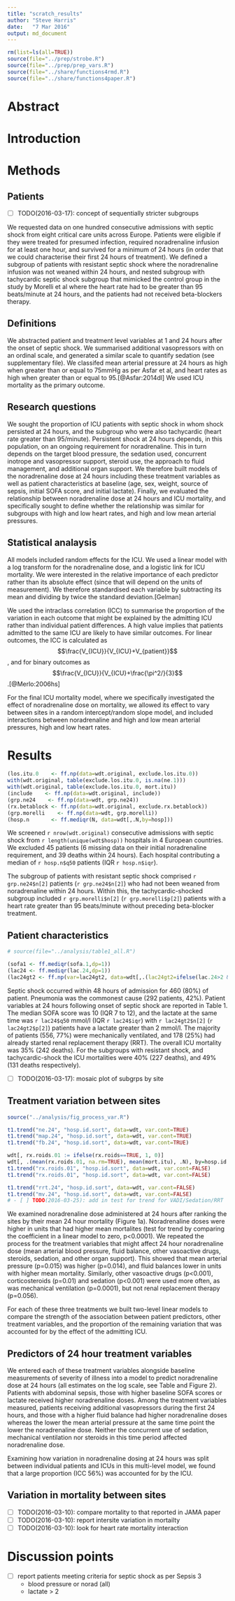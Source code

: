 ```yaml
---
title: "scratch_results"
author: "Steve Harris"
date:	"7 Mar 2016"
output: md_document
---
```


```r
rm(list=ls(all=TRUE))
source(file="../prep/strobe.R")
source(file="../prep/prep_vars.R")
source(file="../share/functions4rmd.R")
source(file="../share/functions4paper.R")
```

# Abstract

# Introduction

# Methods

## Patients

- [ ] TODO(2016-03-17): concept of sequentially stricter subgroups

We requested data on one hundred consecutive admissions with septic shock from eight critical care units across Europe. Patients were eligible if they were treated for presumed infection, required noradrenaline infusion for at least one hour, and survived for a minimum of 24 hours (in order that we could characterise their first 24 hours of treatment). We defined a subgroup of patients with resistant septic shock where the noradrenaline infusion was not weaned within 24 hours, and nested subgroup with tachycardic septic shock subgroup that mimicked the control group in the study by Morelli et al where the heart rate had to be greater than 95 beats/minute at 24 hours, and the patients had not received beta-blockers therapy.

## Definitions

We abstracted patient and treatment level variables at 1 and 24 hours after the onset of septic shock. We summarised additional vasopressors with on an ordinal scale, and generated a similar scale to quantify sedation (see supplementary file). We classifed mean arterial pressure at 24 hours as high when greater than or equal to 75mmHg as per Asfar et al, and heart rates as high when greater than or equal to 95.[@Asfar:2014dl] We used ICU mortality as the primary outcome.

## Research questions

We sought the proportion of ICU patients with septic shock in whom shock persisted at 24 hours, and the subgroup who were also tachycardic (heart rate greater than 95/minute). Persistent shock at 24 hours depends, in this population, on an ongoing requirement for noradrenaline. This in turn depends on the target blood pressure, the sedation used, concurrent inotrope and vasopressor support, steroid use, the approach to fluid management, and additional organ support. We therefore built models of the noradrenaline dose at 24 hours including these treatment variables as well as patient characteristics at baseline (age, sex, weight, source of sepsis, initial SOFA score, and initial lactate). Finally, we evaluated the relationship between noradrenaline dose at 24 hours and ICU mortality, and specifically sought to define whether the relationship was similar for subgroups with high and low heart rates, and high and low mean arterial pressures.

## Statistical analaysis	

All models included random effects for the ICU. We used a linear model with a log transform for the noradrenaline dose, and a logistic link for ICU mortality. We were interested in the relative importance of each predictor rather than its absolute effect (since that will depend on the units of measurement). We therefore standardised each variable by subtracting its mean and dividing by twice the standard deviation.[Gelman]

We used the intraclass correlation (ICC) to summarise the proportion of the variation in each outcome that might be explained by the admitting ICU rather than individual patient differences. A high value implies that patients admitted to the same ICU are likely to have similar outcomes. For linear outcomes, the ICC is calculated as $$\frac{V_{ICU}}{V_{ICU}+V_{patient}}$$, and for binary outcomes as $$\frac{V_{ICU}}{V_{ICU}+\frac{\pi^2/}{3}$$.[@Merlo:2006hs]
<!-- - [ ] TODO(2016-03-17): bootstrap CI for ICC? -->

For the final ICU mortality model, where we specifically investigated the effect of noradrenaline dose on mortality, we allowed its effect to vary between sites in a random intercept/random slope model, and included interactions between noradrenaline and high and low mean arterial pressures, high and low heart rates.


# Results
```r

(los.itu.0    <- ff.np(data=wdt.original, exclude.los.itu.0))
with(wdt.original, table(exclude.los.itu.0, is.na(ne.1)))
with(wdt.original, table(exclude.los.itu.0, mort.itu))
(include    <- ff.np(data=wdt.original, include))
(grp.ne24    <- ff.np(data=wdt, grp.ne24))
(rx.betablock <- ff.np(data=wdt.original, exclude.rx.betablock))
(grp.morelli    <- ff.np(data=wdt, grp.morelli))
(hosp.n       <- ff.mediqr(N, data=wdt[,.N,by=hosp]))
```

We screened `r nrow(wdt.original)` consecutive admissions with septic shock from `r length(unique(wdt$hosp))` hospitals in 4 European countries. We excluded 45 patients (6 missing data on their initial noradrenaline requirement, and 39 deaths within 24 hours). Each hospital contributing a median of `r hosp.n$q50` patients (IQR `r hosp.n$iqr`).

The subgroup of patients with resistant septic shock comprised `r grp.ne24$n[2]` patients (`r grp.ne24$n[2]`) who had not been weaned from noradrenaline within 24 hours. Within this, the tachycardic-shocked subgroup included `r grp.morelli$n[2]` (`r grp.morelli$p[2]`) patients with a heart rate greater than 95 beats/minute without preceding beta-blocker treatment. 

## Patient characteristics

```r
# source(file="../analysis/table1_all.R")

(sofa1 <- ff.mediqr(sofa.1,dp=1))
(lac24 <- ff.mediqr(lac.24,dp=1))
(lac24gt2 <- ff.np(var=lac24gt2, data=wdt[,.(lac24gt2=ifelse(lac.24>2 & !is.na(lac.24),1,0))], dp=0)) 
```
<!-- see Table 1 -->

Septic shock occurred within 48 hours of admission for 460 (80%) of patient. Pneumonia was the commonest cause (292 patients, 42%). Patient variables at 24 hours following onset of septic shock are reported in Table 1. The median SOFA score was 10 (IQR 7 to 12), and the lactate at the same time was `r lac24$q50` mmol/l (IQR `r lac24$iqr`) with `r lac24gt2$n[2]` (`r lac24gt2$p[2]`) patients have a lactate greater than 2 mmol/l. The majority of patients (556, 77%) were mechanically ventilated, and 178 (25%) had already started renal replacement therapy (RRT). The overall ICU mortality was 35% (242 deaths). For the subgroups with resistant shock, and tachycardic-shock the ICU mortalities were 40% (227 deaths), and 49% (131 deaths respectively).

- [ ] TODO(2016-03-17): mosaic plot of subgrps by site

## Treatment variation between sites
```r
source("../analysis/fig_process_var.R")

t1.trend("ne.24", "hosp.id.sort", data=wdt, var.cont=TRUE)
t1.trend("map.24", "hosp.id.sort", data=wdt, var.cont=TRUE)
t1.trend("fb.24", "hosp.id.sort", data=wdt, var.cont=TRUE)

wdt[, rx.roids.01 := ifelse(rx.roids==TRUE, 1, 0)]
wdt[, .(mean(rx.roids.01, na.rm=TRUE), mean(mort.itu), .N), by=hosp.id.sort]
t1.trend("rx.roids.01", "hosp.id.sort", data=wdt, var.cont=FALSE)
t1.trend("rx.roids.01", "hosp.id.sort", data=wdt, var.cont=FALSE)

t1.trend("rrt.24", "hosp.id.sort", data=wdt, var.cont=FALSE)
t1.trend("mv.24", "hosp.id.sort", data=wdt, var.cont=FALSE)
# - [ ] TODO(2016-03-25): add in test for trend for VADI/Sedation/RRT

```

We examined noradrenaline dose administered at 24 hours after ranking the sites by their mean 24 hour mortality (Figure 1a). Noradrenaline doses were higher in units that had higher mean mortalites (test for trend by comparing the coefficient in a linear model to zero, p<0.0001). We repeated the process for the treatment variables that might affect 24 hour noradrenaline dose (mean arterial blood pressure, fluid balance, other vasoactive drugs, steroids, sedation, and other organ support). This showed that mean arterial pressure (p=0.015) was higher (p=0.014), and fluid balances lower in units with higher mean mortality. Similarly, other vasoactive drugs (p<0.001), corticosteroids (p=0.01) and sedation (p<0.001) were used more often, as was mechanical ventilation (p=0.0001), but not renal replacement therapy (p=0.056).

For each of these three treatments we built two-level linear models to compare the strength of the association between patient predictors, other treatment variables, and the proportion of the remaining variation that was accounted for by the effect of the admitting ICU. 


## Predictors of 24 hour treatment variables
<!-- - [ ] TODO(2016-03-26): re-express the coefficients on a natural scale in the table -->

We entered each of these treatment variables alongside baseline measurements of severity of illness into a model to predict noradrenaline dose at 24 hours (all estimates on the log scale, see Table and Figure 2). Patients with abdominal sepsis, those with higher baseline SOFA scores or lactate received higher noradrenaline doses. Among the treatment variables measured, patients receiving additional vasopressors during the first 24 hours, and those with a higher fluid balance had higher noradrenaline doses whereas the lower the mean arterial pressure at the same time point the lower the noradrenaline dose. Neither the concurrent use of sedation, mechanical ventilation nor steroids in this time period affected noradrenaline dose. 

Examining how variation in noradrenaline dosing at 24 hours was split between individual patients and ICUs in this multi-level model, we found that a large proportion (ICC 56%) was accounted for by the ICU. 

## Variation in mortality between sites

- [ ] TODO(2016-03-10): compare mortality to that reported in JAMA paper
- [ ] TODO(2016-03-10): report intersite variation in mortailty
- [ ] TODO(2016-03-10): look for heart rate mortality interaction





# Discussion points

- [ ] report patients meeting criteria for septic shock as per Sepsis 3
	- blood pressure or norad (all)
	- lactate > 2
